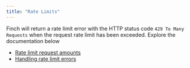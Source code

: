```yaml
---
title: "Rate Limits"
---
```


Finch will return a rate limit error with the HTTP status code `429 To Many Requests` when the request rate limit has been exceeded. Explore the documentation below 

- [Rate limit request amounts](https://developer.tryfinch.com/docs/reference/64f780582a5a2-rate-limits)
- [Handling rate limit errors](/implementation-guide/Optimize/Mitigate-Errors#rate-limit-errors)